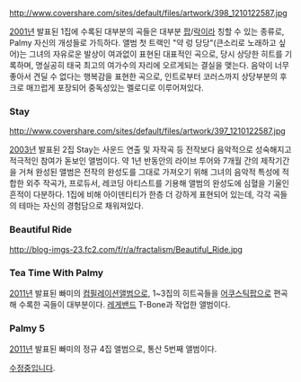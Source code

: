 http://www.covershare.com/sites/default/files/artwork/398_1210122587.jpg

[[2001년]] 발표된 1집에 수록된 대부분의 곡들은 대부분 [[팝]]/[[락]]이라 칭할 수 있는 종류로, Palmy 자신의 개성들로 가득하다. 앨범 첫 트랙인 "약 렁 당당"(큰소리로 노래하고 싶어)는 그녀의 자유로운 발상이 여과없이 표현된 대표적인 곡으로, 당시 상당한 히트를 기록하며, 명실공히 태국 최고의 여가수의 자리에 오르게되는 결실을 맺는다. 음악이 너무 좋아서 견딜 수 없다는 행복감을 표현한 곡으로, 인트로부터 코러스까지 상당부분의 후크로 매끄럽게 포장되어 중독성있는 멜로디로 이루어져있다.

=== Stay ===

http://www.covershare.com/sites/default/files/artwork/397_1210122587.jpg

[[2003년]] 발표된 2집 Stay는 사운드 연출 및 자작곡 등 전작보다 음악적으로 성숙해지고 적극적인 참여가 돋보인 앨범이다. 약 1년 반동안의 라이브 투어와 7개월 간의 제작기간을 거쳐 완성된 앨범은 전작의 완성도를 그대로 가져오기 위해 그녀의 음악적 특성에 적합한 외주 작곡가, 프로듀서, 레코딩 아티스트를 기용해 앨범의 완성도에 심혈을 기울인 흔적이 다분하다. 1집에 비해 아이덴티티가 한층 더 강하게 표현되어 있는데, 각각 곡들의 테마는 자신의 경험담으로 채워져있다.

=== Beautiful Ride ===

http://blog-imgs-23.fc2.com/f/r/a/fractalism/Beautiful_Ride.jpg


=== Tea Time With Palmy ===

[[2011년]] 발표된 빠미의 [[컴필레이션]]앨범으로, 1~3집의 히트곡들을 [[어쿠스틱]][[팝]]으로
편곡해 수록한 곡들이 대부분이다. [[레게]][[밴드]] T-Bone과 작업한 앨범이다.




=== Palmy 5 ===

[[2011년]] 발표된 빠미의 정규 4집 앨범으로, 통산 5번째 앨범이다.




[[수정중]]입니다.
